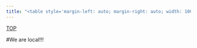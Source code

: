 ```yaml
---
title: "<table style='margin-left: auto; margin-right: auto; width: 100%'><tr style='text-align: center'><td bgcolor=white><font color=blue size=36>Kentucky Proud Local Items (logo)</font></td></tr></table>"
---
```

<div id="backtop"><a href="#">TOP</a></div>

#We are local!!!